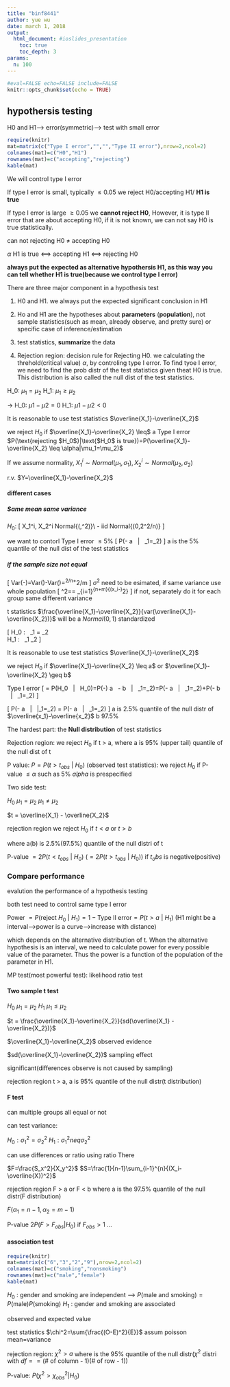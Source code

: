 ```yaml
---
title: "binf8441"
author: yue wu
date: march 1, 2018
output:
  html_document: #ioslides_presentation
    toc: true
    toc_depth: 3
params:
  n: 100
---
```


```r
#eval=FALSE echo=FALSE include=FALSE
knitr::opts_chunk$set(echo = TRUE)
```
## hypothersis testing


H0 and H1--> error(symmetric)--> test with small error

```r
require(knitr)
mat=matrix(c("Type I error","","","Type II error"),nrow=2,ncol=2)
colnames(mat)=c("H0","H1")
rownames(mat)=c("accepting","rejecting")
kable(mat)
```

We will control type I error

If type I error is small, typically $\leq 0.05$ we reject H0/accepting H1/ **H1 is true**

If type I error is large $\geq 0.05$ we **cannot reject H0**, However, it is type II error that are about accepting H0, if it is not known, we can not say H0 is true statistically.

can not rejecting H0 $\neq$ accepting H0

$\alpha$ H1 is true <==> accepting H1 <==> rejecting H0

**always put the expected as alternative hypothersis H1, as this way you can tell whether H1 is true(because we control type I error)**

There are three major component in a hypothesis test

1. H0 and H1. we always put the expected significant conclusion in H1


2. Ho and H1 are the hypotheses about **parameters** (**population**), not sample statistics(such as mean, already observe, and pretty sure) or specific case of inference/estimation


3. test statistics, **summarize** the data


4. Rejection region: decision rule for Rejecting H0. we calculating the threhold(critical value) $\alpha$, by controling type I error. To find tyoe I error, we need to find the prob distr of the test statistics given theat H0 is true. This distribution is also called the null dist of the test statistics.

H_0: $\mu_1 = \mu_2$ H_1: $\mu_1 \geq \mu_2$

$\rightarrow$ H_0: $\mu1 - \mu2 = 0$ H_1: $\mu1 - \mu2 < 0$

It is reasonable to use test statistics $\overline{X_1}-\overline{X_2}$

we reject $H_0$ if $\overline{X_1}-\overline{X_2} \leq$  a Type I error $P(\text{rejecting $H_0$}|\text{$H_0$ is true})=P(\overline{X_1}-\overline{X_2} \leq \alpha|\mu_1=\mu_2)$

If we assume normality, $X_1^i \sim Normal{(\mu_1, \sigma_1)}, X_2^i \sim Normal(\mu_2, \sigma_2)$

r.v. $Y=\overline{X_1}-\overline{X_2}$

#### different cases

##### Same mean same variance

$H_0$:
\[
   X_1^i\, X_2^i \sim \text{iid} \sim Normal{(\mu,\sigma^2)}\\
  \overline{X_1}-\overline{X_2} \sim iid \sim Normal{(0,2\sigma^2/n)}
\]

we want to contorl Type I error $\leq 5\%$
\[
P(\overline{X_1}-\overline{X_2} \leq a \  | \  \mu_1=\mu_2)
\]
a is the 5% quantile of the null dist of the test statistics

##### if the sample size not equal
\[
  Var(\overline{X_1}-\overline{X_2})=Var(\overline{X_1})-Var(\overline{X_2})=\sigma^2/n+\sigma^2/m
\]
$\sigma^2$ need to be esimated, if same variance use whole population
\[
\sigma^2=\text{sample variance}=\frac{1}{n+m-1} \sum_{i=1}^{n+m}{(x_i-\overline{x})^2}
\]
if not, separately do it for each group
same \overline different variance

t statistics $\frac{\overline{X_1}-\overline{X_2}}{var(\overline{X_1}-\overline{X_2})}$ will be a $Normal{(0,1)}$ standardized

\[
  H_0 : \  \mu_1 = \mu_2 \
  H_1 : \  \mu_1 \neq \mu_2
\]

It is reasonable to use test statistics $\overline{X_1}-\overline{X_2}$

we reject $H_0$ if $\overline{X_1}-\overline{X_2} \leq a$ or $\overline{X_1}-\overline{X_2} \geq b$

Type I error
\[
= P(\text{rejecting }H_0 \  | \  H_0\text{ is true})=P(\overline{X_1}-\overline{X_2}) \leq a \   \overline{X_1}-\overline{X_2} \geq b \  | \  \mu_1=\mu_2)=P(\overline{X_1}-\overline{X_2} \leq a \  | \  \mu_1=\mu_2)+P(\overline{X_1}-\overline{X_2} \geq b \  | \  \mu_1=\mu_2)
\]

\[
  \text{add assumption: }P(\overline{X_1}-\overline{X_2} \leq a \  | \  |\mu_1=\mu_2) = P(\overline{X_1}-\overline{X_2} \geq a \  | \  \mu_1=\mu_2)
\]
a is 2.5% quantile of the null distr of $\overline{x_1}-\overline{x_2}$
b 97.5%

The hardest part: the **Null distribution** of test statistics

Rejection region: we reject $H_0$ if t > a, where a is 95% (upper tail) quantile of the null dist of t

P value: $P=P(t > t_{obs} \  | \  H_0)$ (observed test statistics): we reject $H_0$ if P-value $\leq \alpha$ such as 5% $alpha$ is prespecified

Two side test:

$H_0 \  \mu_1 = \mu_2 \  \mu_1 \neq \mu_2$

$t = \overline{X_1} - \overline{X_2}$

rejection region we reject $H_0$ if $t<a$ or $t>b$

where a(b) is 2.5%(97.5%) quantile of the null distri of t

P-value $=2P(t<t_{obs} \  | \  H_0)$ ($=2P(t>t_{obs} \  | \  H_0)$) if $t_obs$ is negative(positive)


### Compare performance
evalution the performance of a hypothesis testing

both test need to control same type I error

Power $=P(\text{reject }H_0 \  | \  H_1)=1- \text{Type II error} = P(t>a \  | \  H_1)$
(H1 might be a interval-->power is a curve-->increase with distance)

which depends on the alternative distribution of t. When the alternative hypothesis is an interval, we need to calculate power for every possible value of the parameter. Thus the power is a function of the population of the parameter in H1.

MP test(most powerful test): likelihood ratio test

#### Two sample t test

$H_0 \  \mu_1 = \mu_2 \ H_1 \  \mu_1 \leq \mu_2$

$t = \frac{\overline{X_1}-\overline{X_2}}{sd(\overline{X_1} - \overline{X_2})}$

$\overline{X_1}-\overline{X_2}$ observed evidence

$sd(\overline{X_1}-\overline{X_2})$ sampling effect

significant(differences observe is not caused by sampling)

rejection region t > a, a is 95% quantile of the null distr(t distribution)

#### F test
can multiple groups all equal or not

can test variance:

$H_0: \sigma_1^2 = \sigma_2^2 \  H_1: \sigma_1^2 neq \sigma_2^2$

can use differences or ratio using ratio There

$F=\frac{S_x^2}{X_y^2}$
$S=\frac{1}{n-1}\sum_{i-1}^{n}{(X_i-\overline{X})^2}$

rejection region F > a or F < b
where a is the 97.5% quantile of the null distr(F distribution)

$F(\alpha_1=n-1,\alpha_2=m-1)$

P-value $2P(F>F_{obs}|H_0)$ if $F_{obs}>1$ ...

#### association test
```r
require(knitr)
mat=matrix(c("6","3","2","9"),nrow=2,ncol=2)
colnames(mat)=c("smoking","nonsmoking")
rownames(mat)=c("male","female")
kable(mat)
```

$H_0$ : gender and smoking are independent --> $P(\text{male and smoking})=P(\text{male})P(\text{smoking})$
$H_1$ : gender and smoking are associated

observed and expected value

test statistics $\chi^2=\sum{\frac{(O-E)^2}{E}}$
assum poisson mean=variance

rejection region: $\chi^2>a$ where is the 95% quantile of the null distr($\chi^2$ distri with $df ==(\text{# of column - 1})(\text{# of row - 1)}$)

P-value: $P(\chi^2>\chi^2_{obs}|H_0)$
